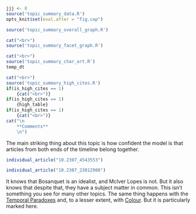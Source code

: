 ```r
jjj <- 8
source('topic_summary_data.R')
opts_knit$set(eval.after = "fig.cap")
```

```r
source('topic_summary_overall_graph.R')
```

```r
cat("<br>")
source('topic_summary_facet_graph.R')
```

```r
cat("<br>")
source('topic_summary_char_art.R')
temp_dt
```

```r
cat("<br>")
source('topic_summary_high_cites.R')
if(is_high_cites == 1)
	{cat("<br>")}
if(is_high_cites == 1)
	{high_table}
if(is_high_cites == 1)
	{cat("<br>")}
cat("\n
	**Comments**
	\n")
```

The main striking thing about this topic is how confident the model is that articles from both ends of the timeline belong together. 

```r
individual_article("10.2307_4543553")
```

```r
individual_article("10.2307_23012980")
```

It knows that Bosanquet is an idealist, and McIver Lopes is not. But it also knows that despite that, they have a subject matter in common. This isn't something you see for many other topics. The same thing happens with the [Temporal Paradoxes](#topic19) and, to a lesser extent, with [Colour](#topic40). But it is particularly marked here.